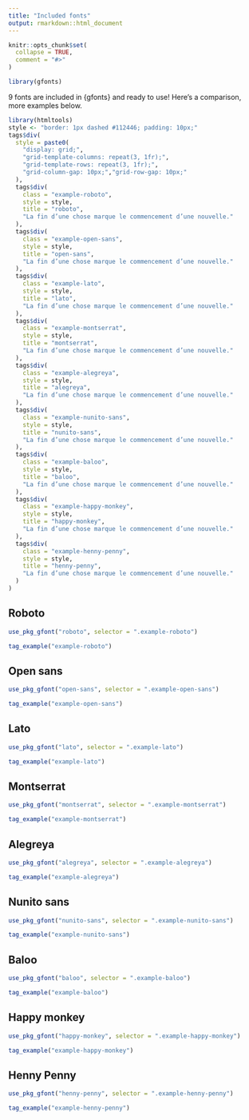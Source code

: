 ```yaml
---
title: "Included fonts"
output: rmarkdown::html_document
---
```


```r
knitr::opts_chunk$set(
  collapse = TRUE,
  comment = "#>"
)
```

```r
library(gfonts)
```

9 fonts are included in {gfonts} and ready to use! Here's a comparison, more examples below.

```r
library(htmltools)
style <- "border: 1px dashed #112446; padding: 10px;"
tags$div(
  style = paste0(
    "display: grid;",
    "grid-template-columns: repeat(3, 1fr);",
    "grid-template-rows: repeat(3, 1fr);",
    "grid-column-gap: 10px;","grid-row-gap: 10px;"
  ),
  tags$div(
    class = "example-roboto",
    style = style,
    title = "roboto",
    "La fin d’une chose marque le commencement d’une nouvelle."
  ),
  tags$div(
    class = "example-open-sans",
    style = style,
    title = "open-sans",
    "La fin d’une chose marque le commencement d’une nouvelle."
  ),
  tags$div(
    class = "example-lato",
    style = style,
    title = "lato",
    "La fin d’une chose marque le commencement d’une nouvelle."
  ),
  tags$div(
    class = "example-montserrat",
    style = style,
    title = "montserrat",
    "La fin d’une chose marque le commencement d’une nouvelle."
  ),
  tags$div(
    class = "example-alegreya",
    style = style,
    title = "alegreya",
    "La fin d’une chose marque le commencement d’une nouvelle."
  ),
  tags$div(
    class = "example-nunito-sans",
    style = style,
    title = "nunito-sans",
    "La fin d’une chose marque le commencement d’une nouvelle."
  ),
  tags$div(
    class = "example-baloo",
    style = style,
    title = "baloo",
    "La fin d’une chose marque le commencement d’une nouvelle."
  ),
  tags$div(
    class = "example-happy-monkey",
    style = style,
    title = "happy-monkey",
    "La fin d’une chose marque le commencement d’une nouvelle."
  ),
  tags$div(
    class = "example-henny-penny",
    style = style,
    title = "henny-penny",
    "La fin d’une chose marque le commencement d’une nouvelle."
  )
)
```



## Roboto {.example-roboto}

```r
use_pkg_gfont("roboto", selector = ".example-roboto")
```

```r
tag_example("example-roboto")
```



## Open sans {.example-open-sans}

```r
use_pkg_gfont("open-sans", selector = ".example-open-sans")
```

```r
tag_example("example-open-sans")
```


## Lato {.example-lato}

```r
use_pkg_gfont("lato", selector = ".example-lato")
```

```r
tag_example("example-lato")
```



## Montserrat {.example-montserrat}

```r
use_pkg_gfont("montserrat", selector = ".example-montserrat")
```

```r
tag_example("example-montserrat")
```



## Alegreya {.example-alegreya}

```r
use_pkg_gfont("alegreya", selector = ".example-alegreya")
```

```r
tag_example("example-alegreya")
```



## Nunito sans {.example-nunito-sans}

```r
use_pkg_gfont("nunito-sans", selector = ".example-nunito-sans")
```

```r
tag_example("example-nunito-sans")
```



## Baloo {.example-baloo}

```r
use_pkg_gfont("baloo", selector = ".example-baloo")
```

```r
tag_example("example-baloo")
```



## Happy monkey {.example-happy-monkey}

```r
use_pkg_gfont("happy-monkey", selector = ".example-happy-monkey")
```

```r
tag_example("example-happy-monkey")
```



## Henny Penny {.example-henny-penny}

```r
use_pkg_gfont("henny-penny", selector = ".example-henny-penny")
```

```r
tag_example("example-henny-penny")
```







